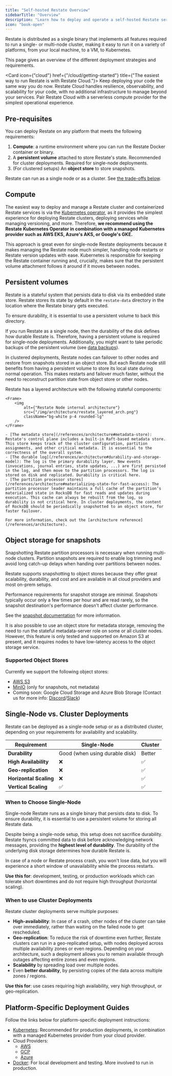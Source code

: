 ```yaml
---
title: "Self-hosted Restate Overview"
sidebarTitle: "Overview"
description: "Learn how to deploy and operate a self-hosted Restate server."
icon: "book-open"
---
```



Restate is distributed as a single binary that implements all features required to run a single- or multi-node cluster, making it easy to run it on a variety of platforms, from your local machine, to a VM, to Kubernetes.

This page gives an overview of the different deployment strategies and requirements.

<Card icon={"cloud"} href={"/cloud/getting-started"} title={"The easiest way to run Restate is with Restate Cloud."}>
    Keep deploying your code the same way you do now.
    Restate Cloud handles resilience, observability, and scalability for your code, with no additional infrastructure to manage beyond your services.
    Pair Restate Cloud with a serverless compute provider for the simplest operational experience.
</Card>

## Pre-requisites

You can deploy Restate on any platform that meets the following requirements:
1. **Compute**: a runtime environment where you can run the Restate Docker container or binary.
2. A **persistent volume** attached to store Restate's state. Recommended for cluster deployments. Required for single-node deployments.
3. (For clustered setups) An **object store** to store snapshots.

Restate can run as a single node or as a cluster. See [the trade-offs below](/server/overview#single-node-vs-cluster-deployments).

## Compute

The easiest way to deploy and manage a Restate cluster and containerized Restate services is via the [Kubernetes operator](/server/deploy/kubernetes), as it provides the simplest experience for deploying Restate clusters, deploying services while managing versioning, and more.
Therefore, **we recommend using the Restate Kubernetes Operator in combination with a managed Kubernetes provider such as AWS EKS, Azure's AKS, or Google's GKE.**

This approach is great even for single-node Restate deployments because it makes managing the Restate node much simpler, handling node restarts or Restate version updates with ease. Kubernetes is responsible for keeping the Restate container running and, crucially, makes sure that the persistent volume attachment follows it around if it moves between nodes.

## Persistent volumes

Restate is a stateful system that persists data to disk via its embedded state store.
Restate stores its state by default in the `restate-data` directory in the location where the Restate binary gets executed.

To ensure durability, it is essential to use a persistent volume to back this directory.

If you run Restate as a single node, then the durability of the disk defines how durable Restate is.
Therefore, having a persistent volume is required for single-node deployments.
Additionally, you might want to take periodic backups of the persistent volume (see [data backups](/server/snapshots#data-backups-2)).

In clustered deployments, Restate nodes can failover to other nodes and restore from snapshots stored in an object store.
But each Restate node still benefits from having a persistent volume to store its local state during normal operation.
This makes restarts and failover much faster, without the need to reconstruct partition state from object store or other nodes.

<Accordion title="What does Restate store?">
    Restate has a layered architecture with the following stateful components:

    <Frame>
        <img
            alt={"Restate Node internal architecture"}
            src={"/img/architecture/restate_layered_arch.png"}
            className="bg-white p-4 rounded-lg"
        />
    </Frame>

    - [The metadata store](/references/architecture#metadata-store): Restate's control plane includes a built-in Raft-based metadata store. This store keeps track of the cluster configuration, partition assignments, and other critical metadata. It is essential to the correctness of the overall system.
    - [The durable log](/references/architecture#durability-and-storage-model): The log is the primary durability layer. New events (invocations, journal entries, state updates, ...) are first persisted in the log, and then move to the partition processors. The log is stored on disk and replicated. Durability is critical here.
    - [The partition processor stores](/references/architecture#materializing-state-for-fast-access): The partition processor leader maintains a full cache of the partition’s materialized state in RocksDB for fast reads and updates during execution. This cache can always be rebuilt from the log, so durability is not critical here. In cluster deployments, the content of RocksDB should be periodically snapshotted to an object store, for faster failover.

    For more information, check out the [architecture reference](/references/architecture).
</Accordion>

## Object storage for snapshots

Snapshotting Restate partition processors is necessary when running multi-node clusters. Partition snapshots are required to enable log trimming and avoid long catch-up delays when handing over partitions between nodes.

Restate supports snapshotting to object stores because they offer great scalability, durability, and cost and are available in all cloud providers and most on-prem setups.

Performance requirements for snapshot storage are minimal. Snapshots typically occur only a few times per hour and are read rarely, so the snapshot destination's performance doesn't affect cluster performance.

See the [snapshot documentation](/server/snapshots#snapshots-2) for more information.

<Note>
    It is also possible to use an object store for metadata storage, removing the need to run the stateful metadata-server role on some or all cluster nodes. However, this feature is only tested and supported on Amazon S3 at present, and it requires nodes to have low-latency access to the object storage service.
</Note>

### Supported Object Stores
Currently we support the following object stores:
- [AWS S3](/server/deploy/aws#using-s3)
- [MinIO](/server/deploy/kubernetes#minio-object-store) (only for snapshots, not metadata)
- Coming soon: Google Cloud Storage and Azure Blob Storage (Contact us for more info: [Discord](https://discord.com/invite/skW3AZ6uGd)/[Slack](https://join.slack.com/t/restatecommunity/shared_invite/zt-2v9gl005c-WBpr167o5XJZI1l7HWKImA))

## Single-Node vs. Cluster Deployments
Restate can be deployed as a single-node setup or as a distributed cluster, depending on your requirements for availability and scalability.

| Requirement | Single-Node | Cluster |
|-------------|-------------|---------|
| **Durability** | Good (when using durable disk) | Better |
| **High Availability** | ❌ | ✅ |
| **Geo-replication** | ❌ | ✅ |
| **Horizontal Scaling** | ❌ | ✅ |
| **Vertical Scaling** | ✅ | ✅ |

### When to Choose Single-Node
Single-node Restate runs as a single binary that persists data to disk. To ensure durability, it is essential to use a persistent volume for storing all Restate data.

Despite being a single-node setup, this setup does not sacrifice durability. Restate fsyncs committed data to disk before acknowledging network messages, providing the **highest level of durability**.
The durability of the underlying disk storage determines how durable Restate is.

In case of a node or Restate process crash, you won't lose data, but you will experience a short window of unavailability while the process restarts.

**Use this for**: development, testing, or production workloads which can tolerate short downtimes and do not require high throughput (horizontal scaling).

### When to use Cluster Deployments
Restate cluster deployments serve multiple purposes:
- **High-availability**: In case of a crash, other nodes of the cluster can take over immediately, rather than waiting on the failed node to get rescheduled.
- **Geo-replication**: To reduce the risk of downtime even further, Restate clusters can run in a geo-replicated setup, with nodes deployed across multiple availability zones or even regions. Depending on your architecture, such a deployment allows you to remain available through outages affecting entire zones and even regions.
- **Scalability** by spreading load over multiple nodes.
- Even **better durability**, by persisting copies of the data across multiple zones / regions.

**Use this for**: use cases requiring high availability, very high throughput, or geo-replication.

## Platform-Specific Deployment Guides
Follow the links below for platform-specific deployment instructions:

- [Kubernetes](/server/deploy/kubernetes): Recommended for production deployments, in combination with a managed Kubernetes provider from your cloud provider.
- Cloud Providers:
  - [AWS](/server/deploy/aws)
  - [GCP](/server/deploy/gcp)
  - [Azure](/server/deploy/azure)
- [Docker](/server/deploy/docker): For local development and testing. More involved to run in production.
